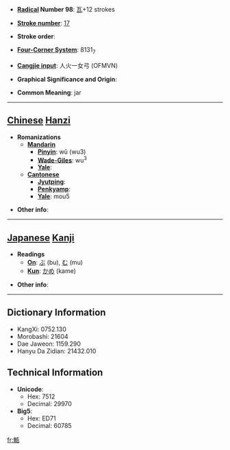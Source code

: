* '''[[Wiktionary:Chinese radical index| Radical]] Number 98''': [[Wiktionary:Chinese radical index 瓦|瓦]]+12 strokes

* '''[[Wiktionary:Chinese total strokes index|Stroke number]]''': [[Wiktionary:Chinese total strokes index 17|17]]

* '''Stroke order''': 

* '''[[Wiktionary:Chinese four corner index|Four-Corner System]]''': 8131<sub>7</sub>

* '''[[Wiktionary:Chinese Cangjie index|Cangjie input]]''': 人火一女弓 (OFMVN)

* '''Graphical Significance and Origin''': 

* '''Common Meaning''': jar

----

== [[Chinese]] [[Hanzi]] ==

* '''Romanizations'''
** '''[[Mandarin]]'''
*** '''[[Pinyin]]''': wǔ (wu3)
*** '''[[Wade-Giles]]''': wu<sup>3</sup>
*** '''[[Yale]]''': 
** '''[[Cantonese]]'''
*** '''[[Jyutping]]''':
*** '''[[Penkyamp]]''': 
*** '''[[Yale]]''': mou5

* '''Other info''': 

----

== [[Japanese]] [[Kanji]] ==

* '''Readings'''
** '''[[On]]''': [[ぶ]] (bu), [[む]] (mu)
** '''[[Kun]]''': [[かめ]] (kame)

* '''Other info''':  

----

== Dictionary Information ==

* KangXi: 0752.130
* Morobashi: 21604
* Dae Jaweon: 1159.290
* Hanyu Da Zidian: 21432.010

== Technical Information ==

* '''Unicode''':
** Hex: 7512
** Decimal: 29970
* '''Big5''':
** Hex: ED71
** Decimal: 60785

[[fr:甒]]
